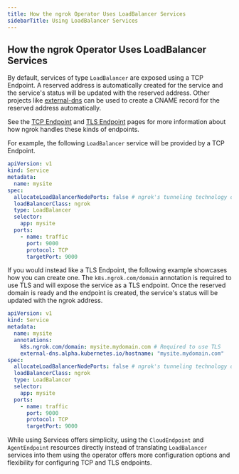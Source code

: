 ```yaml
---
title: How the ngrok Operator Uses LoadBalancer Services
sidebarTitle: Using LoadBalancer Services
---
```


## How the ngrok Operator Uses LoadBalancer Services

By default, services of type `LoadBalancer` are exposed using a TCP Endpoint.
A reserved address is automatically created for the service and the service's status will be updated with the reserved address.
Other projects like [external-dns](https://github.com/ngrok/ngrok-operator/blob/main/docs/examples/external-dns/README.md) can be used to create a CNAME record for the reserved address automatically.

See the [TCP Endpoint](/universal-gateway/tcp/) and [TLS Endpoint](/universal-gateway/tls/) pages for more information about how ngrok handles these kinds of endpoints.

For example, the following `LoadBalancer` service will be provided by a TCP Endpoint.

```yaml
apiVersion: v1
kind: Service
metadata:
  name: mysite
spec:
  allocateLoadBalancerNodePorts: false # ngrok's tunneling technology does not require NodePorts to be allocated.
  loadBalancerClass: ngrok
  type: LoadBalancer
  selector:
    app: mysite
  ports:
    - name: traffic
      port: 9000
      protocol: TCP
      targetPort: 9000
```

If you would instead like a TLS Endpoint, the following example showcases how you can create one.
The `k8s.ngrok.com/domain` annotation is required to use TLS and will expose the service as a TLS endpoint.
Once the reserved domain is ready and the endpoint is created, the service's status will be updated with the ngrok address.

```yaml
apiVersion: v1
kind: Service
metadata:
  name: mysite
  annotations:
    k8s.ngrok.com/domain: mysite.mydomain.com # Required to use TLS
    external-dns.alpha.kubernetes.io/hostname: "mysite.mydomain.com"
spec:
  allocateLoadBalancerNodePorts: false # ngrok's tunneling technology does not require NodePorts to be allocated.
  loadBalancerClass: ngrok
  type: LoadBalancer
  selector:
    app: mysite
  ports:
    - name: traffic
      port: 9000
      protocol: TCP
      targetPort: 9000
```

While using Services offers simplicity, using the `CloudEndpoint` and `AgentEndpoint` resources directly instead of translating `LoadBalancer` services into them using the operator offers more configuration options and flexibility for configuring TCP and TLS endpoints.
